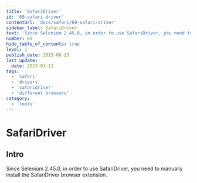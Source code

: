 ```yaml
---
title: 'SafariDriver'
id: '69-safari-driver'
contentUrl: 'docs/safari/69-safari-driver'
sidebar_label: SafariDriver
text: 'Since Selenium 2.45.0, in order to use SafariDriver, you need to manually install the SafariDriver browser extension.'
number: 69
hide_table_of_contents: true
level: 1
publish_date: 2015-08-25
last_update:
  date: 2023-03-13
tags:
  - 'safari'
  - 'drivers'
  - 'safaridriver'
  - 'different browsers'
category:
  - 'tools'
---
```


# SafariDriver

## Intro

Since Selenium 2.45.0, in order to use SafariDriver, you need to manually install the SafariDriver browser extension.


<!-- Add the name of the folder -->

<DropdownMarkdown folderName='69-safari' />
